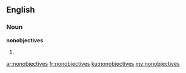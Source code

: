 ==English==

===Noun===
'''nonobjectives'''

# {{plural of|nonobjective}}

[[ar:nonobjectives]]
[[fr:nonobjectives]]
[[ku:nonobjectives]]
[[my:nonobjectives]]